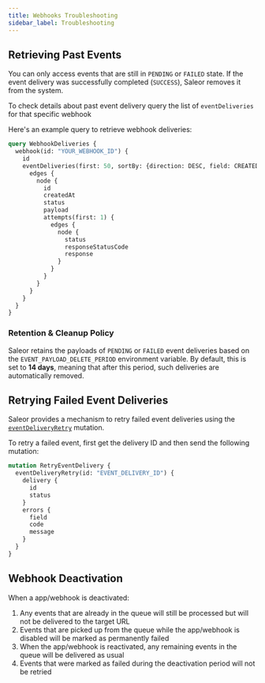 ```yaml
---
title: Webhooks Troubleshooting
sidebar_label: Troubleshooting
---
```


## Retrieving Past Events

You can only access events that are still in `PENDING` or `FAILED` state. If the event delivery was successfully completed (`SUCCESS`), Saleor removes it from the system.

To check details about past event delivery query the list of `eventDeliveries` for that specific webhook

Here's an example query to retrieve webhook deliveries:

```graphql
query WebhookDeliveries {
  webhook(id: "YOUR_WEBHOOK_ID") {
    id
    eventDeliveries(first: 50, sortBy: {direction: DESC, field: CREATED_AT}) {
      edges {
        node {
          id
          createdAt
          status
          payload
          attempts(first: 1) {
            edges {
              node {
                status
                responseStatusCode
                response
              }
            }
          }
        }
      }
    }
  }
}
```

### Retention & Cleanup Policy
Saleor retains the payloads of `PENDING` or `FAILED` event deliveries based on the `EVENT_PAYLOAD_DELETE_PERIOD` environment variable. 
By default, this is set to **14 days**, meaning that after this period, such deliveries are automatically removed.

## Retrying Failed Event Deliveries

Saleor provides a mechanism to retry failed event deliveries using the [`eventDeliveryRetry`](/api-reference/webhooks/mutations/event-delivery-retry) mutation.

To retry a failed event, first get the delivery ID and then send the following mutation:

```graphql
mutation RetryEventDelivery {
  eventDeliveryRetry(id: "EVENT_DELIVERY_ID") {
    delivery {
      id
      status
    }
    errors {
      field
      code
      message
    }
  }
}
```

## Webhook Deactivation

When a app/webhook is deactivated:

1. Any events that are already in the queue will still be processed but will not be delivered to the target URL
2. Events that are picked up from the queue while the app/webhook is disabled will be marked as permanently failed
3. When the app/webhook is reactivated, any remaining events in the queue will be delivered as usual
4. Events that were marked as failed during the deactivation period will not be retried

